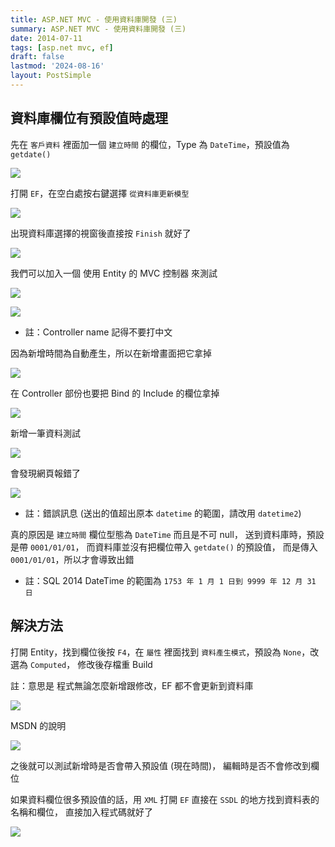 ```yaml
---
title: ASP.NET MVC - 使用資料庫開發 (三)
summary: ASP.NET MVC - 使用資料庫開發 (三)
date: 2014-07-11
tags: [asp.net mvc, ef]
draft: false
lastmod: '2024-08-16'
layout: PostSimple
---
```


## 資料庫欄位有預設值時處理

先在 `客戶資料` 裡面加一個 `建立時間` 的欄位，Type 為 `DateTime`，預設值為 `getdate()`

![](/static/images/2014/aspnet-mvc-db-dev-03/01.webp)

打開 `EF`，在空白處按右鍵選擇 `從資料庫更新模型`

![](/static/images/2014/aspnet-mvc-db-dev-03/02.webp)

出現資料庫選擇的視窗後直接按 `Finish` 就好了

![](/static/images/2014/aspnet-mvc-db-dev-03/03.webp)

我們可以加入一個 使用 Entity 的 MVC 控制器 來測試

![](/static/images/2014/aspnet-mvc-db-dev-03/04.webp)

![](/static/images/2014/aspnet-mvc-db-dev-03/05.webp)

- 註：Controller name 記得不要打中文

因為新增時間為自動產生，所以在新增畫面把它拿掉

![](/static/images/2014/aspnet-mvc-db-dev-03/06.webp)

在 Controller 部份也要把 Bind 的 Include 的欄位拿掉

![](/static/images/2014/aspnet-mvc-db-dev-03/07.webp)

新增一筆資料測試

![](/static/images/2014/aspnet-mvc-db-dev-03/08.webp)

會發現網頁報錯了

![](/static/images/2014/aspnet-mvc-db-dev-03/09.webp)

- 註：錯誤訊息 (送出的值超出原本 `datetime` 的範圍，請改用 `datetime2`)

真的原因是 `建立時間` 欄位型態為 `DateTime` 而且是不可 null，
送到資料庫時，預設是帶 `0001/01/01`，
而資料庫並沒有把欄位帶入 `getdate()` 的預設值，
而是傳入 `0001/01/01`，所以才會導致出錯

- 註：SQL 2014 DateTime 的範圍為 `1753 年 1 月 1 日到 9999 年 12 月 31 日`

## 解決方法

打開 Entity，找到欄位後按 `F4`，在 `屬性` 裡面找到 `資料產生模式`，預設為 `None`，改選為 `Computed`，
修改後存檔重 Build

註：意思是 程式無論怎麼新增跟修改，EF 都不會更新到資料庫

![](/static/images/2014/aspnet-mvc-db-dev-03/10.webp)

MSDN 的說明

![](/static/images/2014/aspnet-mvc-db-dev-03/11.webp)

之後就可以測試新增時是否會帶入預設值 (現在時間)，
編輯時是否不會修改到欄位

如果資料欄位很多預設值的話，用 `XML` 打開 `EF` 直接在 `SSDL` 的地方找到資料表的名稱和欄位，
直接加入程式碼就好了

![](/static/images/2014/aspnet-mvc-db-dev-03/12.webp)
